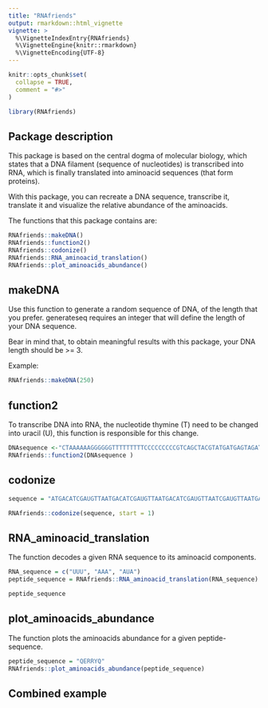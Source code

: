 ```yaml
---
title: "RNAfriends"
output: rmarkdown::html_vignette
vignette: >
  %\VignetteIndexEntry{RNAfriends}
  %\VignetteEngine{knitr::rmarkdown}
  %\VignetteEncoding{UTF-8}
---
```


```r
knitr::opts_chunk$set(
  collapse = TRUE,
  comment = "#>"
)
```

```r
library(RNAfriends)
```

## Package description

This package is based on the central dogma of molecular biology, which states that a DNA filament (sequence of nucleotides) is transcribed into RNA, which is finally translated into aminoacid sequences (that form proteins).

With this package, you can recreate a DNA sequence, transcribe it, translate it and visualize the relative abundance of the aminoacids.

The functions that this package contains are:

```r
RNAfriends::makeDNA()
RNAfriends::function2()
RNAfriends::codonize()
RNAfriends::RNA_aminoacid_translation()
RNAfriends::plot_aminoacids_abundance()

```

## makeDNA

Use this function to generate a random sequence of DNA, of the length that you prefer. generateseq requires an integer that will define the length of your DNA sequence.

Bear in mind that, to obtain meaningful results with this package, your DNA length should be \>= 3.

Example:

```r
RNAfriends::makeDNA(250)
```

## function2

To transcribe DNA into RNA, the nucleotide thymine (T) need to be changed into uracil (U), this function is responsible for this change.

```r
DNAsequence <-"CTAAAAAAGGGGGGTTTTTTTTTCCCCCCCCCGTCAGCTACGTATGATGAGTAGATGCATATTTTT"
RNAfriends::function2(DNAsequence )
```

## codonize

```r
sequence = "ATGACATCGAUGTTAATGACATCGAUGTTAATGACATCGAUGTTAATCGAUGTTAATGACATCGAUGTTAATGACATCGAUGTTAATGAGACTTGACATCGAUGTAATCGAUGTTAATGACATTGACATCGAUGCGAUGTTAATGACATCGAUGTTAATGAGACATCGAUGTTAATGACATCGAUGTTAATGACATCGAUGTTAATGACATCGATCGAUGTTAATGACATCGAUGTTAATGACATCGAUGTTAATGACATCGAUGTTA"

RNAfriends::codonize(sequence, start = 1)
```

## RNA_aminoacid_translation

The function decodes a given RNA sequence to its aminoacid components.

```r
RNA_sequence = c("UUU", "AAA", "AUA")
peptide_sequence = RNAfriends::RNA_aminoacid_translation(RNA_sequence)

peptide_sequence
```

## plot_aminoacids_abundance

The function plots the aminoacids abundance for a given peptide-sequence.

```r
peptide_sequence = "QERRYQ"
RNAfriends::plot_aminoacids_abundance(peptide_sequence)
```

## Combined example
